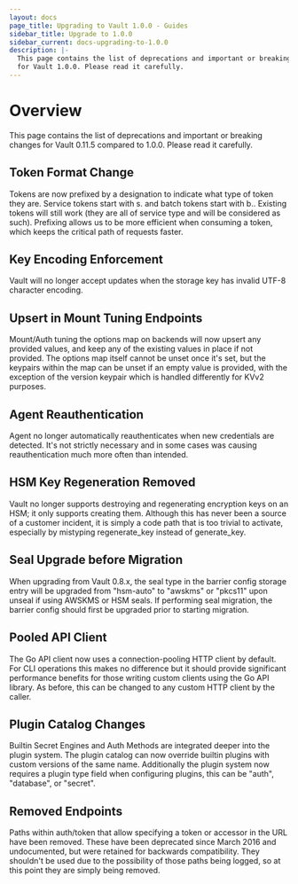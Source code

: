 ```yaml
---
layout: docs
page_title: Upgrading to Vault 1.0.0 - Guides
sidebar_title: Upgrade to 1.0.0
sidebar_current: docs-upgrading-to-1.0.0
description: |-
  This page contains the list of deprecations and important or breaking changes
  for Vault 1.0.0. Please read it carefully.
---
```


# Overview

This page contains the list of deprecations and important or breaking changes
for Vault 0.11.5 compared to 1.0.0. Please read it carefully.

## Token Format Change

Tokens are now prefixed by a designation to indicate what type of token they are. Service tokens start with s. and batch tokens start with b.. Existing tokens will still work (they are all of service type and will be considered as such). Prefixing allows us to be more efficient when consuming a token, which keeps the critical path of requests faster.

## Key Encoding Enforcement

Vault will no longer accept updates when the storage key has invalid UTF-8 character encoding.

## Upsert in Mount Tuning Endpoints

Mount/Auth tuning the options map on backends will now upsert any provided values, and keep any of the existing values in place if not provided. The options map itself cannot be unset once it's set, but the keypairs within the map can be unset if an empty value is provided, with the exception of the version keypair which is handled differently for KVv2 purposes.

## Agent Reauthentication

Agent no longer automatically reauthenticates when new credentials are detected. It's not strictly necessary and in some cases was causing reauthentication much more often than intended.

## HSM Key Regeneration Removed

Vault no longer supports destroying and regenerating encryption keys on an HSM; it only supports creating them. Although this has never been a source of a customer incident, it is simply a code path that is too trivial to activate, especially by mistyping regenerate_key instead of generate_key.

## Seal Upgrade before Migration

When upgrading from Vault 0.8.x, the seal type in the barrier config storage entry will be upgraded from "hsm-auto" to "awskms" or "pkcs11" upon unseal if using AWSKMS or HSM seals. If performing seal migration, the barrier config should first be upgraded prior to starting migration.

## Pooled API Client

The Go API client now uses a connection-pooling HTTP client by default. For CLI operations this makes no difference but it should provide significant performance benefits for those writing custom clients using the Go API library. As before, this can be changed to any custom HTTP client by the caller.

## Plugin Catalog Changes

Builtin Secret Engines and Auth Methods are integrated deeper into the plugin system. The plugin catalog can now override builtin plugins with custom versions of the same name. Additionally the plugin system now requires a plugin type field when configuring plugins, this can be "auth", "database", or "secret".

## Removed Endpoints

Paths within auth/token that allow specifying a token or accessor in the URL have been removed. These have been deprecated since March 2016 and undocumented, but were retained for backwards compatibility. They shouldn't be used due to the possibility of those paths being logged, so at this point they are simply being removed.
